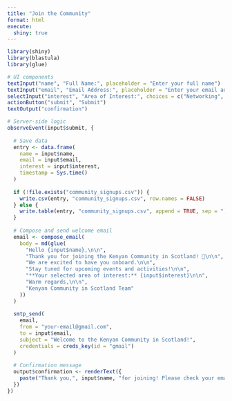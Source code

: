 ```yaml
---
title: "Join the Community"
format: html
execute:
  shiny: true
---
```


::: {.cell}
```r
library(shiny)
library(blastula)
library(glue)

# UI components
textInput("name", "Full Name:", placeholder = "Enter your full name")
textInput("email", "Email Address:", placeholder = "Enter your email address")
selectInput("interest", "Area of Interest:", choices = c("Networking", "Volunteering", "Events", "Sponsorship"))
actionButton("submit", "Submit")
textOutput("confirmation")

# Server-side logic
observeEvent(input$submit, {
  
  # Save data
  entry <- data.frame(
    name = input$name,
    email = input$email,
    interest = input$interest,
    timestamp = Sys.time()
  )
  
  if (!file.exists("community_signups.csv")) {
    write.csv(entry, "community_signups.csv", row.names = FALSE)
  } else {
    write.table(entry, "community_signups.csv", append = TRUE, sep = ",", col.names = FALSE, row.names = FALSE)
  }
  
  # Compose and send welcome email
  email <- compose_email(
    body = md(glue(
      "Hello {input$name},\n\n",
      "Thank you for joining the Kenyan Community in Scotland! 🎉\n\n",
      "We are excited to have you onboard.\n\n",
      "Stay tuned for upcoming events and activities!\n\n",
      "**Your selected area of interest:** {input$interest}\n\n",
      "Warm regards,\n\n",
      "Kenyan Community in Scotland Team"
    ))
  )
  
  smtp_send(
    email,
    from = "your-email@gmail.com",
    to = input$email,
    subject = "Welcome to the Kenyan Community in Scotland!",
    credentials = creds_key(id = "gmail")
  )
  
  # Confirmation message
  output$confirmation <- renderText({
    paste("Thank you,", input$name, "for joining! Please check your email. 📧")
  })
})
```
:::
